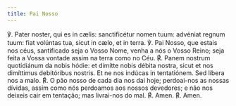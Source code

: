 ```yaml
---
title: Pai Nosso
---
```


<div class="grid grid-cols-2 gap-5">
  <span class="text-justify">
    ℣. Pater noster, qui es in cælis: sanctificétur nomen tuum: advéniat regnum
    tuum: fiat volúntas tua, sicut in cælo, et in terra.
  </span>
  <span class="text-justify">
    ℣. Pai Nosso, que estais nos céus, santificado seja o Vosso Nome, venha a
    nós o Vosso Reino; seja feita a Vossa vontade assim na terra como no Céu.
  </span>
  <span class="text-justify">
    <span class="text-red-500">℟.</span> Panem nostrum quotidiánum da nobis
    hódie: et dimítte nobis débita nostra, sicut et nos dimíttimus debitóribus
    nostris. Et ne nos indúcas in tentatiónem. Sed líbera nos a malo.
  </span>
  <span class="text-justify">
    <span class="text-red-500">℟.</span> O pão nosso de cada dia nos dai hoje;
    perdoai-nos as nossas dívidas, assim como nós perdoamos aos nossos
    devedores; e não nos deixeis cair em tentação; mas livrai-nos do mal.
  </span>
  <span class="text-justify">
    <span class="text-red-500">℟.</span> Amen.
  </span>
  <span class="text-justify">
    <span class="text-red-500">℟.</span> Amen.
  </span>
</div>
